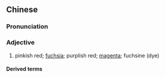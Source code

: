 {{also|品红}}
==Chinese==
{{zh-forms|s=品红}}

===Pronunciation===
{{zh-pron
|m=pǐnhóng
|cat=a
}}

===Adjective===
{{zh-adj}}

# pinkish red; [[fuchsia]]; purplish red; [[magenta]]; fuchsine (dye)

====Derived terms====
{{zh-der|品紅色}}

{{zh-cat|Colors}}